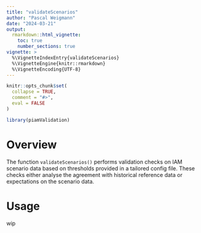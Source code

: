 ```yaml
---
title: "validateScenarios"
author: "Pascal Weigmann"
date: "2024-03-21"
output: 
  rmarkdown::html_vignette:
    toc: true
    number_sections: true
vignette: >
  %\VignetteIndexEntry{validateScenarios}
  %\VignetteEngine{knitr::rmarkdown}
  %\VignetteEncoding{UTF-8}
---
```


```r
knitr::opts_chunk$set(
  collapse = TRUE,
  comment = "#>",
  eval = FALSE
)
```

```r
library(piamValidation)
```

# Overview

The function `validateScenarios()` performs validation checks on IAM scenario data based on thresholds provided in a tailored
config file. These checks either analyse the agreement with historical reference data or expectations on the scenario data.


# Usage

wip
